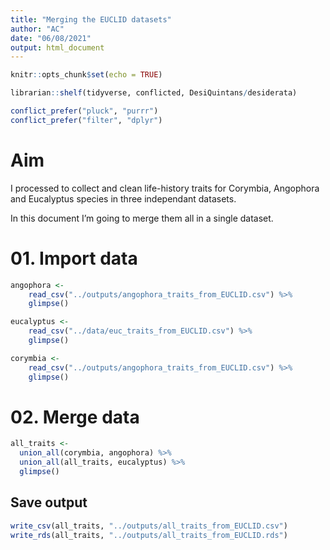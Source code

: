 ```yaml
---
title: "Merging the EUCLID datasets"
author: "AC"
date: "06/08/2021"
output: html_document
---
```


```r
knitr::opts_chunk$set(echo = TRUE)

librarian::shelf(tidyverse, conflicted, DesiQuintans/desiderata)

conflict_prefer("pluck", "purrr")
conflict_prefer("filter", "dplyr")
```

# Aim

I processed to collect and clean life-history traits for Corymbia, Angophora and Eucalyptus species in three independant datasets.

In this document I'm going to merge them all in a single dataset.


# 01. Import data

```r
angophora <- 
    read_csv("../outputs/angophora_traits_from_EUCLID.csv") %>%
    glimpse()

eucalyptus <- 
    read_csv("../data/euc_traits_from_EUCLID.csv") %>%
    glimpse()

corymbia <- 
    read_csv("../outputs/angophora_traits_from_EUCLID.csv") %>%
    glimpse()

```

# 02. Merge data

``` r
all_traits <-  
  union_all(corymbia, angophora) %>%
  union_all(all_traits, eucalyptus) %>%
  glimpse()

```

## Save output

``` r
write_csv(all_traits, "../outputs/all_traits_from_EUCLID.csv")
write_rds(all_traits, "../outputs/all_traits_from_EUCLID.rds")
```